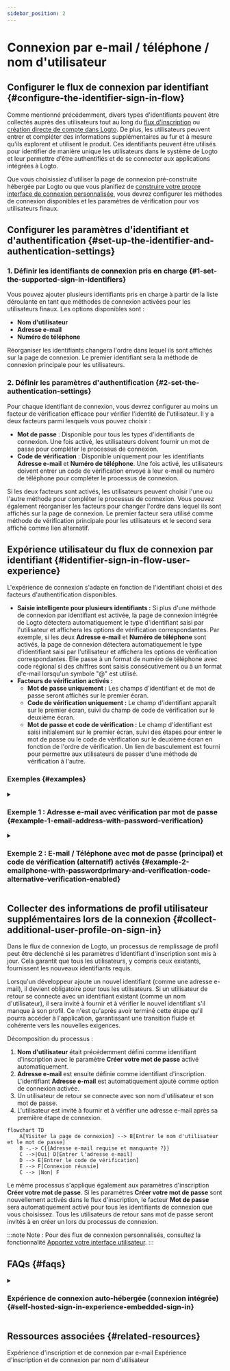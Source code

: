 ```yaml
---
sidebar_position: 2
---
```



# Connexion par e-mail / téléphone / nom d'utilisateur

## Configurer le flux de connexion par identifiant \{#configure-the-identifier-sign-in-flow}

Comme mentionné précédemment, divers types d'identifiants peuvent être collectés auprès des utilisateurs tout au long du [flux d'inscription](/end-user-flows/sign-up-and-sign-in/sign-up) ou [création directe de compte dans Logto](/user-management/manage-users#add-users). De plus, les utilisateurs peuvent entrer et compléter des informations supplémentaires au fur et à mesure qu'ils explorent et utilisent le produit. Ces identifiants peuvent être utilisés pour identifier de manière unique les utilisateurs dans le système de Logto et leur permettre d'être authentifiés et de se connecter aux applications intégrées à Logto.

Que vous choisissiez d'utiliser la page de connexion pré-construite hébergée par Logto ou que vous planifiez de [construire votre propre interface de connexion personnalisée](/customization#custom-ui), vous devrez configurer les méthodes de connexion disponibles et les paramètres de vérification pour vos utilisateurs finaux.

## Configurer les paramètres d'identifiant et d'authentification \{#set-up-the-identifier-and-authentication-settings}

### 1. Définir les identifiants de connexion pris en charge \{#1-set-the-supported-sign-in-identifiers}

Vous pouvez ajouter plusieurs identifiants pris en charge à partir de la liste déroulante en tant que méthodes de connexion activées pour les utilisateurs finaux. Les options disponibles sont :

- **Nom d'utilisateur**
- **Adresse e-mail**
- **Numéro de téléphone**

Réorganiser les identifiants changera l'ordre dans lequel ils sont affichés sur la page de connexion. Le premier identifiant sera la méthode de connexion principale pour les utilisateurs.

### 2. Définir les paramètres d'authentification \{#2-set-the-authentication-settings}

Pour chaque identifiant de connexion, vous devrez configurer au moins un facteur de vérification efficace pour vérifier l'identité de l'utilisateur. Il y a deux facteurs parmi lesquels vous pouvez choisir :

- **Mot de passe** : Disponible pour tous les types d'identifiants de connexion. Une fois activé, les utilisateurs doivent fournir un mot de passe pour compléter le processus de connexion.
- **Code de vérification** : Disponible uniquement pour les identifiants **Adresse e-mail** et **Numéro de téléphone**. Une fois activé, les utilisateurs doivent entrer un code de vérification envoyé à leur e-mail ou numéro de téléphone pour compléter le processus de connexion.

Si les deux facteurs sont activés, les utilisateurs peuvent choisir l'une ou l'autre méthode pour compléter le processus de connexion. Vous pouvez également réorganiser les facteurs pour changer l'ordre dans lequel ils sont affichés sur la page de connexion. Le premier facteur sera utilisé comme méthode de vérification principale pour les utilisateurs et le second sera affiché comme lien alternatif.

## Expérience utilisateur du flux de connexion par identifiant \{#identifier-sign-in-flow-user-experience}

L'expérience de connexion s'adapte en fonction de l'identifiant choisi et des facteurs d'authentification disponibles.

- **Saisie intelligente pour plusieurs identifiants :**
  Si plus d'une méthode de connexion par identifiant est activée, la page de connexion intégrée de Logto détectera automatiquement le type d'identifiant saisi par l'utilisateur et affichera les options de vérification correspondantes. Par exemple, si les deux **Adresse e-mail** et **Numéro de téléphone** sont activés, la page de connexion détectera automatiquement le type d'identifiant saisi par l'utilisateur et affichera les options de vérification correspondantes. Elle passe à un format de numéro de téléphone avec code régional si des chiffres sont saisis consécutivement ou à un format d'e-mail lorsqu'un symbole "@" est utilisé.
- **Facteurs de vérification activés :**
  - **Mot de passe uniquement :** Les champs d'identifiant et de mot de passe seront affichés sur le premier écran.
  - **Code de vérification uniquement :** Le champ d'identifiant apparaît sur le premier écran, suivi du champ de code de vérification sur le deuxième écran.
  - **Mot de passe et code de vérification :** Le champ d'identifiant est saisi initialement sur le premier écran, suivi des étapes pour entrer le mot de passe ou le code de vérification sur le deuxième écran en fonction de l'ordre de vérification. Un lien de basculement est fourni pour permettre aux utilisateurs de passer d'une méthode de vérification à l'autre.

### Exemples \{#examples}

<details>
  <summary>

### Exemple 1 : Adresse e-mail avec vérification par mot de passe \{#example-1-email-address-with-password-verification}

</summary>

Ajoutez l'**Adresse e-mail** comme identifiant de connexion et activez le facteur **Mot de passe** pour la vérification.

<img src={signInEmailPasswordImage} alt="Adresse e-mail avec vérification par mot de passe" />

</details>

<details>
  <summary>

### Exemple 2 : E-mail / Téléphone avec mot de passe (principal) et code de vérification (alternatif) activés \{#example-2-emailphone-with-passwordprimary-and-verification-code-alternative-verification-enabled}

</summary>

Ajoutez à la fois **Adresse e-mail** et **Numéro de téléphone** comme identifiants de connexion.
Activez les facteurs **Mot de passe** et **Code de vérification** pour les deux identifiants.

<img
  src={signInEmailPhonePasswordVerificationCodeImage}
  alt="E-mail / Téléphone avec mot de passe et vérification par code"
/>

</details>

## Collecter des informations de profil utilisateur supplémentaires lors de la connexion \{#collect-additional-user-profile-on-sign-in}

Dans le flux de connexion de Logto, un processus de remplissage de profil peut être déclenché si les paramètres d'identifiant d'inscription sont mis à jour. Cela garantit que tous les utilisateurs, y compris ceux existants, fournissent les nouveaux identifiants requis.

Lorsqu'un développeur ajoute un nouvel identifiant (comme une adresse e-mail), il devient obligatoire pour tous les utilisateurs. Si un utilisateur de retour se connecte avec un identifiant existant (comme un nom d'utilisateur), il sera invité à fournir et à vérifier le nouvel identifiant s'il manque à son profil. Ce n'est qu'après avoir terminé cette étape qu'il pourra accéder à l'application, garantissant une transition fluide et cohérente vers les nouvelles exigences.

Décomposition du processus :

1. **Nom d'utilisateur** était précédemment défini comme identifiant d'inscription avec le paramètre **Créer votre mot de passe** activé automatiquement.
2. **Adresse e-mail** est ensuite définie comme identifiant d'inscription. L'identifiant **Adresse e-mail** est automatiquement ajouté comme option de connexion activée.
3. Un utilisateur de retour se connecte avec son nom d'utilisateur et son mot de passe.
4. L'utilisateur est invité à fournir et à vérifier une adresse e-mail après sa première étape de connexion.

```mermaid
flowchart TD
    A[Visiter la page de connexion] --> B[Entrer le nom d'utilisateur et le mot de passe]
    B -.-> C{{Adresse e-mail requise et manquante ?}}
    C -->|Oui| D[Entrer l'adresse e-mail]
    D --> E[Entrer le code de vérification]
    E --> F[Connexion réussie]
    C --> |Non| F
```

Le même processus s'applique également aux paramètres d'inscription **Créer votre mot de passe**. Si les paramètres **Créer votre mot de passe** sont nouvellement activés dans le flux d'inscription, le facteur **Mot de passe** sera automatiquement activé pour tous les identifiants de connexion que vous choisissez. Tous les utilisateurs de retour sans mot de passe seront invités à en créer un lors du processus de connexion.

:::note
Note : Pour des flux de connexion personnalisés, consultez la fonctionnalité [Apportez votre interface utilisateur](/customization/bring-your-ui/).
:::

## FAQs \{#faqs}

<details>
  <summary>

### Expérience de connexion auto-hébergée (connexion intégrée) \{#self-hosted-sign-in-experience-embedded-sign-in}

</summary>

Logto ne prend actuellement pas en charge l'API sans interface pour la connexion et l'inscription. Cependant, vous pouvez utiliser notre fonctionnalité [Apportez votre interface utilisateur](/customization/bring-your-ui/) pour télécharger votre formulaire de connexion personnalisé sur Logto. Nous prenons également en charge plusieurs paramètres de connexion que vous pouvez utiliser pour pré-remplir le formulaire de connexion avec l'identifiant utilisateur collecté à partir de votre application ou vous connecter directement avec un fournisseur SSO social ou d'entreprise tiers. En savoir plus sur [Paramètres d'authentification](/end-user-flows/authentication-parameters/).

</details>

## Ressources associées \{#related-resources}

<Url href="https://www.youtube.com/watch?v=64rBXpWbScc">
  Expérience d'inscription et de connexion par e-mail
</Url>

<Url href="https://www.youtube.com/watch?v=chQxCJX6e6w">
  Expérience d'inscription et de connexion par nom d'utilisateur
</Url>
